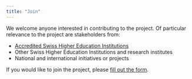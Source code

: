 ```yaml
---
title: "Join"
---
```


We welcome anyone interested in contributing to the project.
Of particular relevance to the project are stakeholders from:

- [Accredited Swiss Higher Education Institutions](https://www.swissuniversities.ch/en/topics/studying/accredited-swiss-higher-education-institutions-1)
- Other Swiss Higher Education Institutions and research institutes
- National and international initiatives or projects

If you would like to join the project, please [fill out the form](https://forms.gle/hAQwHaitKDZ3Cf846).